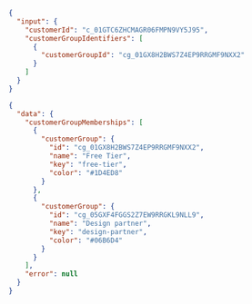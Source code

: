 ```json filename="Variables"
{
  "input": {
    "customerId": "c_01GTC6ZHCMAGR06FMPN9VY5J95",
    "customerGroupIdentifiers": [
      {
        "customerGroupId": "cg_01GX8H2BWS7Z4EP9RRGMF9NXX2"
      }
    ]
  }
}
```

```json filename="Response"
{
  "data": {
    "customerGroupMemberships": [
      {
        "customerGroup": {
          "id": "cg_01GX8H2BWS7Z4EP9RRGMF9NXX2",
          "name": "Free Tier",
          "key": "free-tier",
          "color": "#1D4ED8"
        }
      },
      {
        "customerGroup": {
          "id": "cg_05GXF4FGGS2Z7EW9RRGKL9NLL9",
          "name": "Design partner",
          "key": "design-partner",
          "color": "#06B6D4"
        }
      }
    ],
    "error": null
  }
}
```

